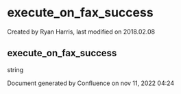 
# execute_on_fax_success 

 Created by  Ryan Harris, last modified on 2018.02.08

## execute_on_fax_success

string

Document generated by Confluence on nov 11, 2022 04:24
